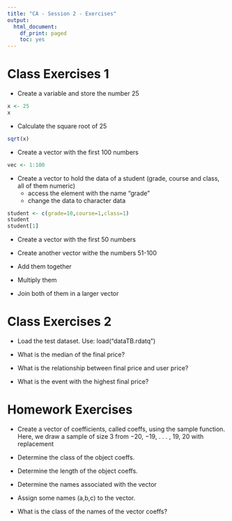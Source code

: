 ```yaml
---
title: "CA - Session 2 - Exercises"
output:
  html_document:
    df_print: paged
    toc: yes
---
```


# Class Exercises 1

- Create a variable and store the number 25

```r
x <- 25
x
```

- Calculate the square root of 25

```r
sqrt(x)
```

- Create a vector with the first 100 numbers

```r
vec <- 1:100
```

- Create a vector to hold the data of a student (grade, course and class, all of them numeric)
    + access the element with the name “grade”
    + change the data to character data

```r
student <- c(grade=10,course=1,class=1)
student
student[1]
```

- Create a vector with the first 50 numbers

- Create another vector withe the numbers 51-100

- Add them together

- Multiply them

- Join both of them in a larger vector

# Class Exercises 2

- Load the test dataset. Use: load("dataTB.rdatq")

- What is the median of the final price?

- What is the relationship between final price and user price?

- What is the event with the highest final price?

# Homework Exercises

- Create a vector of coefficients, called coeffs, using the sample function. Here, we draw a sample of size 3 from −20, −19, . . . , 19, 20 with replacement

- Determine the class of the object coeffs.

- Determine the length of the object coeffs.

- Determine the names associated with the vector

- Assign some names (a,b,c) to the vector. 

- What is the class of the names of the vector coeffs?